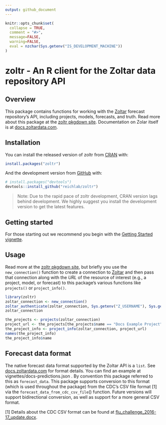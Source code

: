 ```yaml
---
output: github_document
---
```


<!-- README.md is generated from README.Rmd. Please edit this file -->

```r
knitr::opts_chunk$set(
  collapse = TRUE,
  comment = "#>",
  message=FALSE,
  warning=FALSE,
  eval = nzchar(Sys.getenv("IS_DEVELOPMENT_MACHINE"))
)
```


# zoltr - An R client for the Zoltar data repository API

## Overview

This package contains functions for working with the [Zoltar](https://www.zoltardata.com/) forecast repository's API, including projects, models, forecasts, and truth. Read more about this package at the [zoltr pkgdown site](http://reichlab.io/zoltr/). Documentation on Zolar itself is at [docs.zoltardata.com](https://docs.zoltardata.com/).


## Installation

You can install the released version of zoltr from [CRAN](https://CRAN.R-project.org) with:

``` r
install.packages("zoltr")
```

And the development version from [GitHub](https://github.com/) with:

``` r
# install.packages("devtools")
devtools::install_github("reichlab/zoltr")
```

> Note: Due to the rapid pace of zoltr development, CRAN version lags behind development. We highly suggest you install the development version to get the latest features.  


## Getting started

For those starting out we recommend you begin with the [Getting Started vignette](articles/getting-started.html).


## Usage

Read more at the [zoltr pkgdown site](http://reichlab.io/zoltr/), but briefly you use the `new_connection()` function to create a connection to [Zoltar](https://www.zoltardata.com/) and then pass that connection along with the _URL_ of the resource of interest (e.g., a project, model, or forecast) to this package's various functions like `projects()` or `project_info()`.

```r
library(zoltr)
zoltar_connection <- new_connection()
zoltar_authenticate(zoltar_connection, Sys.getenv("Z_USERNAME"), Sys.getenv("Z_PASSWORD"))
zoltar_connection

the_projects <- projects(zoltar_connection)
project_url <- the_projects[the_projects$name == "Docs Example Project", "url"]
the_project_info <- project_info(zoltar_connection, project_url)
names(the_project_info)
the_project_info$name
```


## Forecast data format

The native forecast data format supported by the Zoltar API is a `list`. See [docs.zoltardata.com](https://docs.zoltardata.com/) for format details. You can find an example at vignettes/docs-predictions.json . By convention this package referred to this as `forecast_data`. This package supports conversion to this format (which is used throughout the package) from the CDC's CSV file format [1] via the `forecast_data_from_cdc_csv_file`() function. Future versions will support bidirectional conversion, as well as support for a more general CSV format. 

[1] Details about the CDC CSV format can be found at [flu_challenge_2016-17_update.docx](https://predict.cdc.gov/api/v1/attachments/flusight/flu_challenge_2016-17_update.docx).
